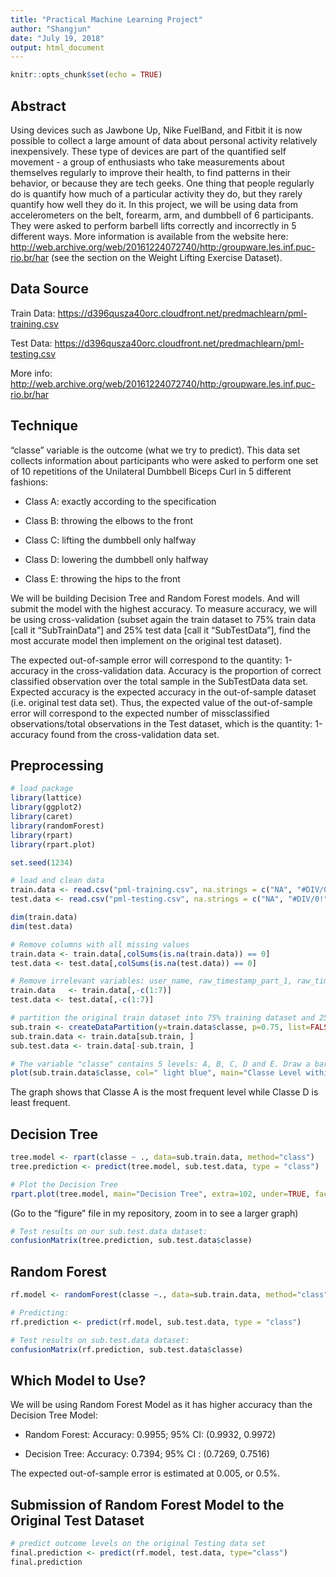 ---
title: "Practical Machine Learning Project"
author: "Shangjun"
date: "July 19, 2018"
output: html_document
---

```{r setup, include=FALSE}
knitr::opts_chunk$set(echo = TRUE)
```

## Abstract

Using devices such as Jawbone Up, Nike FuelBand, and Fitbit it is now possible to collect a large amount of data about personal activity relatively inexpensively. These type of devices are part of the quantified self movement - a group of enthusiasts who take measurements about themselves regularly to improve their health, to find patterns in their behavior, or because they are tech geeks. One thing that people regularly do is quantify how much of a particular activity they do, but they rarely quantify how well they do it. In this project, we will be using data from accelerometers on the belt, forearm, arm, and dumbbell of 6 participants. They were asked to perform barbell lifts correctly and incorrectly in 5 different ways. More information is available from the website here: <http://web.archive.org/web/20161224072740/http:/groupware.les.inf.puc-rio.br/har> (see the section on the Weight Lifting Exercise Dataset).

## Data Source

Train Data: <https://d396qusza40orc.cloudfront.net/predmachlearn/pml-training.csv>

Test Data: <https://d396qusza40orc.cloudfront.net/predmachlearn/pml-testing.csv>

More info: <http://web.archive.org/web/20161224072740/http:/groupware.les.inf.puc-rio.br/har>

## Technique

"classe" variable is the outcome (what we try to predict). This data set collects information about participants who were asked to perform one set of 10 repetitions of the Unilateral Dumbbell Biceps Curl in 5 different fashions:

* Class A: exactly according to the specification

* Class B: throwing the elbows to the front

* Class C: lifting the dumbbell only halfway

* Class D: lowering the dumbbell only halfway

* Class E: throwing the hips to the front

We will be building Decision Tree and Random Forest models. And will submit the model with the highest accuracy. To measure accuracy, we will be using cross-validation (subset again the train dataset to 75% train data [call it "SubTrainData"] and 25% test data [call it "SubTestData"], find the most accurate model then implement on the original test dataset).


The expected out-of-sample error will correspond to the quantity: 1-accuracy in the cross-validation data. Accuracy is the proportion of correct classified observation over the total sample in the SubTestData data set. Expected accuracy is the expected accuracy in the out-of-sample dataset (i.e. original test data set). Thus, the expected value of the out-of-sample error will correspond to the expected number of missclassified observations/total observations in the Test dataset, which is the quantity: 1-accuracy found from the cross-validation data set.

## Preprocessing

```{r}
# load package 
library(lattice)
library(ggplot2)
library(caret)
library(randomForest)
library(rpart)
library(rpart.plot)
```


```{r, cache=TRUE}
set.seed(1234)

# load and clean data
train.data <- read.csv("pml-training.csv", na.strings = c("NA", "#DIV/0!", ""))
test.data <- read.csv("pml-testing.csv", na.strings = c("NA", "#DIV/0!", ""))

dim(train.data)
dim(test.data) 
```

```{r}
# Remove columns with all missing values
train.data <- train.data[,colSums(is.na(train.data)) == 0]
test.data <- test.data[,colSums(is.na(test.data)) == 0]

# Remove irrelevant variables: user_name, raw_timestamp_part_1, raw_timestamp_part_,2 cvtd_timestamp, new_window, and num_window (columns 1 to 7). 
train.data   <- train.data[,-c(1:7)]
test.data <- test.data[,-c(1:7)]

# partition the original train dataset into 75% training dataset and 25% test dataset
sub.train <- createDataPartition(y=train.data$classe, p=0.75, list=FALSE)
sub.train.data <- train.data[sub.train, ] 
sub.test.data <- train.data[-sub.train, ]

# The variable "classe" contains 5 levels: A, B, C, D and E. Draw a bar plot to show the frequency of each class level
plot(sub.train.data$classe, col=" light blue", main="Classe Level within the sub.train.data dataset", xlab="classe", ylab="Frequency", ylim = c(0,5000))
```

The graph shows that Classe A is the most frequent level while Classe D is least frequent. 

## Decision Tree
```{r}
tree.model <- rpart(classe ~ ., data=sub.train.data, method="class")
tree.prediction <- predict(tree.model, sub.test.data, type = "class")

# Plot the Decision Tree
rpart.plot(tree.model, main="Decision Tree", extra=102, under=TRUE, faclen=0)
```

(Go to the "figure" file in my repository, zoom in to see a larger graph)

```{r}
# Test results on our sub.test.data dataset:
confusionMatrix(tree.prediction, sub.test.data$classe)
```

## Random Forest
```{r, cache=TRUE}
rf.model <- randomForest(classe ~., data=sub.train.data, method="class")

# Predicting:
rf.prediction <- predict(rf.model, sub.test.data, type = "class")

# Test results on sub.test.data dataset:
confusionMatrix(rf.prediction, sub.test.data$classe)
```

## Which Model to Use?

We will be using Random Forest Model as it has higher accuracy than the Decision Tree Model:

* Random Forest: Accuracy: 0.9955; 95% CI: (0.9932, 0.9972)

* Decision Tree: Accuracy: 0.7394; 95% CI : (0.7269, 0.7516)

The expected out-of-sample error is estimated at 0.005, or 0.5%.

## Submission of Random Forest Model to the Original Test Dataset
```{r}
# predict outcome levels on the original Testing data set
final.prediction <- predict(rf.model, test.data, type="class")
final.prediction
```